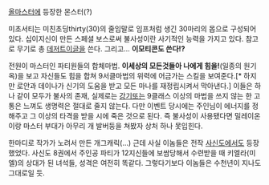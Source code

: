 [[올마스터]]에 등장한 몬스터(?)

미초서티는 미친초딩thirty(30)의 줄임말로 임프처럼 생긴 30마리의 몹으로 구성되어 있다. 십이지신이 만든 스페셜 보스로써 불사성이란 사기적인 능력을 가지고 있다. 참고로 무기로 총 [[데저트이글]]을 쓴다. 그리고… '''이모티콘도 쓴다!?'''

전원이 마스터인 파티원들의 합체마법. '''이세상의 모든것들아 나에게 힘을!'''(일종의 원기옥)을 보고 자신들도 힘을 합쳐 9서클마법의 위력에 어금가는 스킬을 보여준다.[* 하지만 로안과 데이나가 신기의 도움을 받고 모든 마나를 재정립시켜서 막아낸다.] 이들은 하나 같이 모두가 불사의 존재, 실제로는 [[강기]]또는 9클래스 이상의 마법을 쓰지 않는 한 고통은 느껴도 생명력은 절대로 줄지 않는다. 다만 이벤트 당시에는 주인님이 에너지를 정해주고 그 이상의 타격을 받을 시에 죽은 것으로 된다. 즉 불사성이 사용됐다면 밀레이온이랑 마스터 부대가 아무리 개 발버둥을 쳐봤자 상처 하나 못입힌다.

한마디로 작가가 노려서 만든 개그캐릭(…) 근데 사실 이놈들은 전작 [[사신도]]에서도 등장했었다. 사신도 8권에서 주인공 파티가 12지신들에 보쌈당해서 수련받을 때 키엘라(미엘)의 상대가 된 녀석들, 성격은 여전히 똑같다. 그렇다기보다 이놈들은 수천년이 지나도 그대로일 듯.
